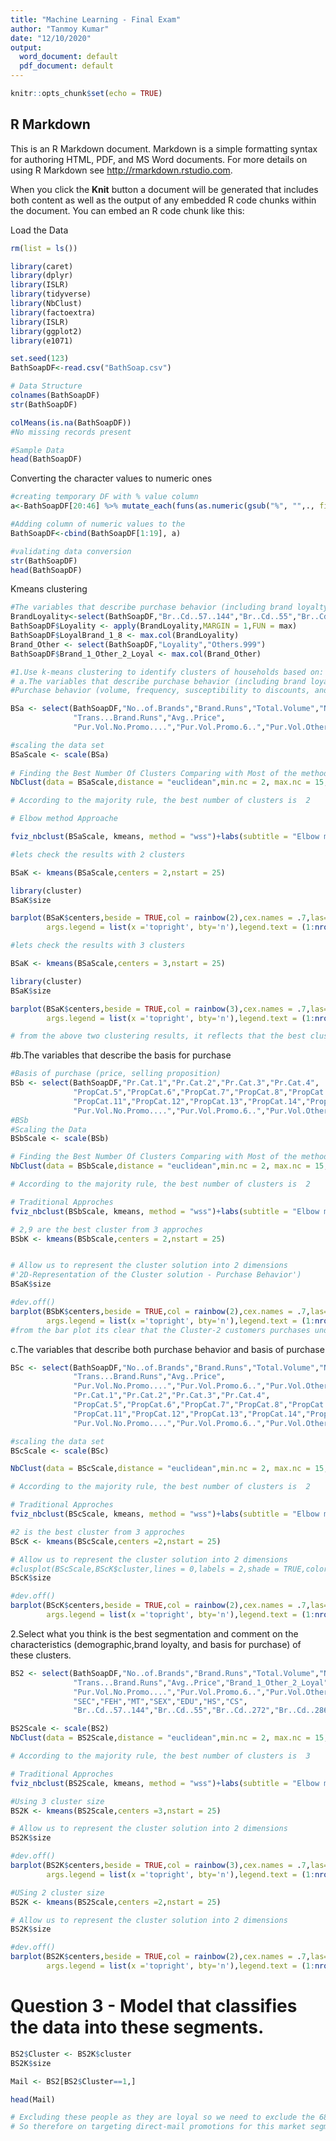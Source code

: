 ---
title: "Machine Learning - Final Exam"
author: "Tanmoy Kumar"
date: "12/10/2020"
output:
  word_document: default
  pdf_document: default
---

```{r setup, include=FALSE}
knitr::opts_chunk$set(echo = TRUE)
```

## R Markdown

This is an R Markdown document. Markdown is a simple formatting syntax for authoring HTML, PDF, and MS Word documents. For more details on using R Markdown see <http://rmarkdown.rstudio.com>.

When you click the **Knit** button a document will be generated that includes both content as well as the output of any embedded R code chunks within the document. You can embed an R code chunk like this:

Load the Data

```{r}
rm(list = ls())

library(caret)
library(dplyr)
library(ISLR)
library(tidyverse)
library(NbClust)
library(factoextra)
library(ISLR)
library(ggplot2)
library(e1071)

set.seed(123)
BathSoapDF<-read.csv("BathSoap.csv")

# Data Structure 
colnames(BathSoapDF)
str(BathSoapDF)

colMeans(is.na(BathSoapDF))
#No missing records present

#Sample Data
head(BathSoapDF)
```
Converting the character values to numeric ones
```{r}
#creating temporary DF with % value column
a<-BathSoapDF[20:46] %>% mutate_each(funs(as.numeric(gsub("%", "",., fixed = TRUE))/100))

#Adding column of numeric values to the 
BathSoapDF<-cbind(BathSoapDF[1:19], a)

#validating data conversion
str(BathSoapDF)
head(BathSoapDF)

```

Kmeans clustering 

```{r}

#The variables that describe purchase behavior (including brand loyalty)
BrandLoyality<-select(BathSoapDF,"Br..Cd..57..144","Br..Cd..55","Br..Cd..272","Br..Cd..286","Br..Cd..24","Br..Cd..481","Br..Cd..352","Br..Cd..5")
BathSoapDF$Loyality <- apply(BrandLoyality,MARGIN = 1,FUN = max)
BathSoapDF$LoyalBrand_1_8 <- max.col(BrandLoyality)
Brand_Other <- select(BathSoapDF,"Loyality","Others.999")
BathSoapDF$Brand_1_Other_2_Loyal <- max.col(Brand_Other)

#1.Use k-means clustering to identify clusters of households based on:
# a.The variables that describe purchase behavior (including brand loyalty)
#Purchase behavior (volume, frequency, susceptibility to discounts, and brand loyalty)

BSa <- select(BathSoapDF,"No..of.Brands","Brand.Runs","Total.Volume","No..of..Trans","Value",
              "Trans...Brand.Runs","Avg..Price",
              "Pur.Vol.No.Promo....","Pur.Vol.Promo.6..","Pur.Vol.Other.Promo..","Brand_1_Other_2_Loyal","LoyalBrand_1_8")

#scaling the data set
BSaScale <- scale(BSa)
 
# Finding the Best Number Of Clusters Comparing with Most of the methods
NbClust(data = BSaScale,distance = "euclidean",min.nc = 2, max.nc = 15, method = "kmeans")

```
```{r}
# According to the majority rule, the best number of clusters is  2

# Elbow method Approache

fviz_nbclust(BSaScale, kmeans, method = "wss")+labs(subtitle = "Elbow method")

#lets check the results with 2 clusters

BSaK <- kmeans(BSaScale,centers = 2,nstart = 25)

library(cluster) 
BSaK$size

barplot(BSaK$centers,beside = TRUE,col = rainbow(2),cex.names = .7,las=2,
        args.legend = list(x ='topright', bty='n'),legend.text = (1:nrow(BSaK$centers)))

#lets check the results with 3 clusters

BSaK <- kmeans(BSaScale,centers = 3,nstart = 25)

library(cluster) 
BSaK$size

barplot(BSaK$centers,beside = TRUE,col = rainbow(3),cex.names = .7,las=2,
        args.legend = list(x ='topright', bty='n'),legend.text = (1:nrow(BSaK$centers)))

# from the above two clustering results, it reflects that the best cluster count would be 2. Cluster-2 is loyal to the brands as the "No. of Brands" purchased is on lower side. It also reflects that the customers are not looking for promotions as they are loyal to the brands. Cluster-1 is not loyal to brands and frequently changes to different brands. 
```


#b.The variables that describe the basis for purchase
```{r}

#Basis of purchase (price, selling proposition)
BSb <- select(BathSoapDF,"Pr.Cat.1","Pr.Cat.2","Pr.Cat.3","Pr.Cat.4",
              "PropCat.5","PropCat.6","PropCat.7","PropCat.8","PropCat.9","PropCat.10",
              "PropCat.11","PropCat.12","PropCat.13","PropCat.14","PropCat.15",
              "Pur.Vol.No.Promo....","Pur.Vol.Promo.6..","Pur.Vol.Other.Promo..")
#BSb
#Scaling the Data
BSbScale <- scale(BSb)

# Finding the Best Number Of Clusters Comparing with Most of the methods
NbClust(data = BSbScale,distance = "euclidean",min.nc = 2, max.nc = 15, method = "kmeans")

# According to the majority rule, the best number of clusters is  2

# Traditional Approches
fviz_nbclust(BSbScale, kmeans, method = "wss")+labs(subtitle = "Elbow method")

# 2,9 are the best cluster from 3 approches
BSbK <- kmeans(BSbScale,centers = 2,nstart = 25)


# Allow us to represent the cluster solution into 2 dimensions
#'2D-Representation of the Cluster solution - Purchase Behavior')
BSaK$size

#dev.off()
barplot(BSbK$centers,beside = TRUE,col = rainbow(2),cex.names = .7,las=2,
        args.legend = list(x ='topright', bty='n'),legend.text = (1:nrow(BSbK$centers)))
#from the bar plot its clear that the Cluster-2 customers purchases under the product proposition category 3 and 14.  
```

c.The variables that describe both purchase behavior and basis of purchase
```{r}
BSc <- select(BathSoapDF,"No..of.Brands","Brand.Runs","Total.Volume","No..of..Trans","Value",
              "Trans...Brand.Runs","Avg..Price",
              "Pur.Vol.No.Promo....","Pur.Vol.Promo.6..","Pur.Vol.Other.Promo..","Brand_1_Other_2_Loyal","LoyalBrand_1_8",
              "Pr.Cat.1","Pr.Cat.2","Pr.Cat.3","Pr.Cat.4",
              "PropCat.5","PropCat.6","PropCat.7","PropCat.8","PropCat.9","PropCat.10",
              "PropCat.11","PropCat.12","PropCat.13","PropCat.14","PropCat.15",
              "Pur.Vol.No.Promo....","Pur.Vol.Promo.6..","Pur.Vol.Other.Promo..")

#scaling the data set
BScScale <- scale(BSc)

NbClust(data = BScScale,distance = "euclidean",min.nc = 2, max.nc = 15, method = "kmeans")

# According to the majority rule, the best number of clusters is  2

# Traditional Approches
fviz_nbclust(BScScale, kmeans, method = "wss")+labs(subtitle = "Elbow method")

#2 is the best cluster from 3 approches
BScK <- kmeans(BScScale,centers =2,nstart = 25)

# Allow us to represent the cluster solution into 2 dimensions
#clusplot(BScScale,BScK$cluster,lines = 0,labels = 2,shade = TRUE,color = TRUE,main = #'2D-Representation of the Cluster solution - Purchase Behavior')
BScK$size

#dev.off()
barplot(BScK$centers,beside = TRUE,col = rainbow(2),cex.names = .7,las=2,
        args.legend = list(x ='topright', bty='n'),legend.text = (1:nrow(BScK$centers)))
```

2.Select what you think is the best segmentation and comment on the characteristics (demographic,brand loyalty, and basis for purchase) of these clusters. 
```{r}
BS2 <- select(BathSoapDF,"No..of.Brands","Brand.Runs","Total.Volume","No..of..Trans","Value",
              "Trans...Brand.Runs","Avg..Price","Brand_1_Other_2_Loyal","LoyalBrand_1_8",
              "Pur.Vol.No.Promo....","Pur.Vol.Promo.6..","Pur.Vol.Other.Promo..",
              "SEC","FEH","MT","SEX","EDU","HS","CS",
              "Br..Cd..57..144","Br..Cd..55","Br..Cd..272","Br..Cd..286","Br..Cd..24","Br..Cd..481","Br..Cd..352","Br..Cd..5","Others.999")

BS2Scale <- scale(BS2)
NbClust(data = BS2Scale,distance = "euclidean",min.nc = 2, max.nc = 15, method = "kmeans")

# According to the majority rule, the best number of clusters is  3

# Traditional Approches
fviz_nbclust(BS2Scale, kmeans, method = "wss")+labs(subtitle = "Elbow method")

#Using 3 cluster size
BS2K <- kmeans(BS2Scale,centers =3,nstart = 25)

# Allow us to represent the cluster solution into 2 dimensions
BS2K$size

#dev.off()
barplot(BS2K$centers,beside = TRUE,col = rainbow(3),cex.names = .7,las=2,
        args.legend = list(x ='topright', bty='n'),legend.text = (1:nrow(BS2K$centers)))

#USing 2 cluster size
BS2K <- kmeans(BS2Scale,centers =2,nstart = 25)

# Allow us to represent the cluster solution into 2 dimensions
BS2K$size

#dev.off()
barplot(BS2K$centers,beside = TRUE,col = rainbow(2),cex.names = .7,las=2,
        args.legend = list(x ='topright', bty='n'),legend.text = (1:nrow(BS2K$centers)))

```


# Question 3 - Model that classifies the data into these segments.
```{r}

BS2$Cluster <- BS2K$cluster
BS2K$size

Mail <- BS2[BS2$Cluster==1,]

head(Mail)

# Excluding these people as they are loyal so we need to exclude the 68 out of the total 600 entries.
# So therefore on targeting direct-mail promotions for this market segment would succeed 
```


